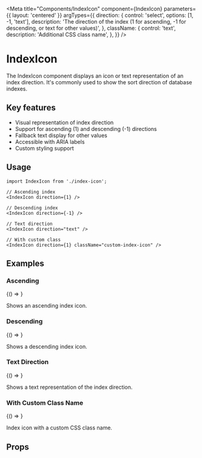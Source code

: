 
<Meta
  title="Components/IndexIcon"
  component={IndexIcon}
  parameters={{ layout: 'centered' }}
  argTypes={{
    direction: {
      control: 'select',
      options: [1, -1, 'text'],
      description:
        'The direction of the index (1 for ascending, -1 for descending, or text for other values)',
    },
    className: {
      control: 'text',
      description: 'Additional CSS class name',
    },
  }}
/>

# IndexIcon

The IndexIcon component displays an icon or text representation of an index direction.
It's commonly used to show the sort direction of database indexes.

## Key features

- Visual representation of index direction
- Support for ascending (1) and descending (-1) directions
- Fallback text display for other values
- Accessible with ARIA labels
- Custom styling support

## Usage

```tsx
import IndexIcon from './index-icon';

// Ascending index
<IndexIcon direction={1} />

// Descending index
<IndexIcon direction={-1} />

// Text direction
<IndexIcon direction="text" />

// With custom class
<IndexIcon direction={1} className="custom-index-icon" />
```

## Examples

### Ascending

<Story name="Ascending">{() => <IndexIcon direction={1} />}</Story>

Shows an ascending index icon.

### Descending

<Story name="Descending">{() => <IndexIcon direction={-1} />}</Story>

Shows a descending index icon.

### Text Direction

<Story name="TextDirection">{() => <IndexIcon direction="text" />}</Story>

Shows a text representation of the index direction.

### With Custom Class Name

<Story name="WithCustomClassName">
  {() => <IndexIcon direction={1} className="custom-index-icon" />}
</Story>

Index icon with a custom CSS class name.

## Props

<Controls />
